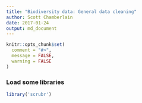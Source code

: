 ```yaml
---
title: "Biodiversity data: General data cleaning"
author: Scott Chamberlain
date: 2017-01-24
output: md_document
---
```


```r
knitr::opts_chunk$set(
  comment = "#>",
  message = FALSE,
  warning = FALSE
)
```

### Load some libraries

```r
library('scrubr')
```

